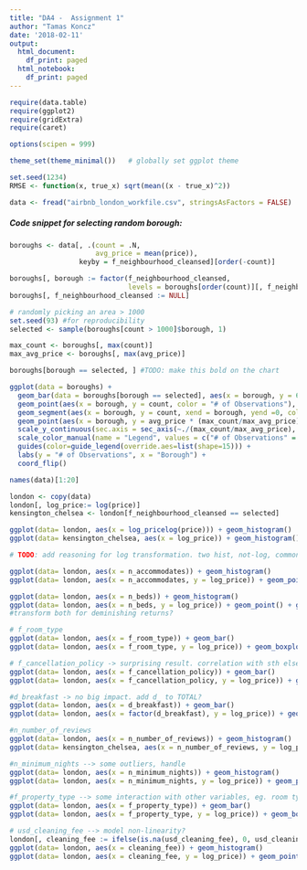 ```yaml
---
title: "DA4 -  Assignment 1"
author: "Tamas Koncz"
date: '2018-02-11'
output:
  html_document:
    df_print: paged
  html_notebook:
    df_print: paged
---
```


```r
require(data.table)
require(ggplot2)
require(gridExtra)
require(caret)

options(scipen = 999)

theme_set(theme_minimal())   # globally set ggplot theme

set.seed(1234)
RMSE <- function(x, true_x) sqrt(mean((x - true_x)^2))
```


```r
data <- fread("airbnb_london_workfile.csv", stringsAsFactors = FALSE)
```

##### Code snippet for selecting random borough: 

```r
boroughs <- data[, .(count = .N, 
                     avg_price = mean(price)), 
                 keyby = f_neighbourhood_cleansed][order(-count)]

boroughs[, borough := factor(f_neighbourhood_cleansed, 
                             levels = boroughs[order(count)][, f_neighbourhood_cleansed])]
boroughs[, f_neighbourhood_cleansed := NULL]

# randomly picking an area > 1000
set.seed(93) #for reproducibility
selected <- sample(boroughs[count > 1000]$borough, 1)

```

```r
max_count <- boroughs[, max(count)]
max_avg_price <- boroughs[, max(avg_price)]

boroughs[borough == selected, ] #TODO: make this bold on the chart

ggplot(data = boroughs) + 
  geom_bar(data = boroughs[borough == selected], aes(x = borough, y = 6000), fill = "lightblue",  stat = "identity") +
  geom_point(aes(x = borough, y = count, color = "# of Observations"), shape = 20, size = 2) +
  geom_segment(aes(x = borough, y = count, xend = borough, yend =0, color = "# of Observations")) + 
  geom_point(aes(x = borough, y = avg_price * (max_count/max_avg_price), color = "Avg. Price"), shape = 4, size = 2) + 
  scale_y_continuous(sec.axis = sec_axis(~./(max_count/max_avg_price), name = "Avg. Price")) + 
  scale_color_manual(name = "Legend", values = c("# of Observations" = "tomato", "Avg. Price" = "darkblue")) + 
  guides(color=guide_legend(override.aes=list(shape=15))) +
  labs(y = "# of Observations", x = "Borough") +
  coord_flip()
```

```r
names(data)[1:20]
```
```r
london <- copy(data)
london[, log_price:= log(price)]
kensington_chelsea <- london[f_neighbourhood_cleansed == selected]
```


```r
ggplot(data= london, aes(x = log_pricelog(price))) + geom_histogram()
ggplot(data= kensington_chelsea, aes(x = log_price)) + geom_histogram()

# TODO: add reasoning for log transformation. two hist, not-log, common density, log

ggplot(data= london, aes(x = n_accommodates)) + geom_histogram()
ggplot(data= london, aes(x = n_accommodates, y = log_price)) + geom_point() + geom_smooth()

ggplot(data= london, aes(x = n_beds)) + geom_histogram()
ggplot(data= london, aes(x = n_beds, y = log_price)) + geom_point() + geom_smooth()
#transform both for deminishing returns?

# f_room_type
ggplot(data= london, aes(x = f_room_type)) + geom_bar()
ggplot(data= london, aes(x = f_room_type, y = log_price)) + geom_boxplot()

# f_cancellation_policy -> surprising result. correlation with sth else?
ggplot(data= london, aes(x = f_cancellation_policy)) + geom_bar()
ggplot(data= london, aes(x = f_cancellation_policy, y = log_price)) + geom_boxplot()

#d_breakfast -> no big impact. add d_ to TOTAL?
ggplot(data= london, aes(x = d_breakfast)) + geom_bar()
ggplot(data= london, aes(x = factor(d_breakfast), y = log_price)) + geom_boxplot()

#n_number_of_reviews
ggplot(data= london, aes(x = n_number_of_reviews)) + geom_histogram()
ggplot(data= kensington_chelsea, aes(x = n_number_of_reviews, y = log_price)) + geom_point() + geom_smooth()

#n_minimum_nights --> some outliers, handle
ggplot(data= london, aes(x = n_minimum_nights)) + geom_histogram()
ggplot(data= london, aes(x = n_minimum_nights, y = log_price)) + geom_point() + geom_smooth()

#f_property_type --> some interaction with other variables, eg. room type?
ggplot(data= london, aes(x = f_property_type)) + geom_bar()
ggplot(data= london, aes(x = f_property_type, y = log_price)) + geom_boxplot()

# usd_cleaning_fee --> model non-linearity?
london[, cleaning_fee := ifelse(is.na(usd_cleaning_fee), 0, usd_cleaning_fee)]
ggplot(data= london, aes(x = cleaning_fee)) + geom_histogram()
ggplot(data= london, aes(x = cleaning_fee, y = log_price)) + geom_point() + geom_smooth()
```

